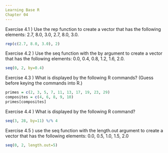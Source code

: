 ```yaml
---
Learning Base R
Chapter 04
---
```



Exercise 4.1 ) Use the rep function to create a vector that has the following elements: 2.7,  8.0,  3.0,  2.7,  8.0,  3.0.
```r
rep(c(2.7, 8.0, 3.0), 2)
```


Exercise 4.2 ) Use the seq function with the by argument to create a vector that has the following elements: 0.0, 0.4, 0.8, 1.2, 1.6, 2.0.
```r
seq(0, 2, by=0.4)
```


Exercise 4.3 ) What is displayed by the following R commands?  (Guess before keying the commands into R.)
```r
primes = c(2, 3, 5, 7, 11, 13, 17, 19, 23, 29)
composites = c(4, 6, 8, 9, 10)
primes[composites]
```


Exercise 4.4 ) What is displayed by the following R command?
```r
seq(3, 28, by=11) %/% 4
```


Exercise 4.5 ) use the seq function with the length.out argument to create a vector that has the following elements: 0.0, 0.5, 1.0, 1.5, 2.0
```r
seq(0, 2, length.out=5)
```
